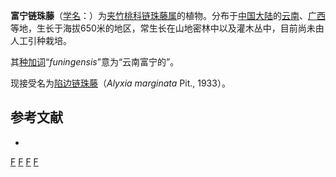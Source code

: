 {{Speciesbox
| genus = Alyxia
| species = funingensis
| authority = [[蒋英_(植物学家)|Tsiang]] et P. T. Li, 1973
}}

'''富宁链珠藤'''（[[学名|学名]]：{{lang|la|''Alyxia funingensis''}}）为[[夹竹桃科|夹竹桃科]][[链珠藤属|链珠藤属]]的植物。分布于[[中国大陆|中国大陆]]的[[云南|云南]]、[[广西|广西]]等地，生长于海拔650米的地区，常生长在山地密林中以及灌木丛中，目前尚未由人工引种栽培。

其[[种加词|种加词]]“''funingensis''”意为“云南富宁的”。

现接受名为[[陷边链珠藤|陷边链珠藤]]（''Alyxia marginata'' Pit., 1933）。

== 参考文献 ==
<div class="references-small">
* {{cite web| url =http://www.bioinfo.cn/db05/KmzwSpecies.php?action=view&id=30449| title =富宁链珠藤| work =《中国高等植物数据库全库》| publisher =中国科学院微生物研究所| author =昆明植物研究所| accessdate =2009-02-26| deadurl =yes| archiveurl =https://web.archive.org/web/20160305095205/http://www.bioinfo.cn/db05/KmzwSpecies.php?action=view&id=30449| archivedate =2016-03-05}}
</div>
{{Taxonbar|from=Q15232803}}

[[Category:念珠藤属|F]]
[[Category:广西植物|F]]
[[Category:云南植物|F]]
[[Category:1973年描述的植物|F]]


{{植物小作品}}